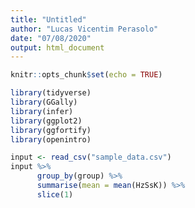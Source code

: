 ---
title: "Untitled"
author: "Lucas Vicentim Perasolo"
date: "07/08/2020"
output: html_document
---

```{r setup, include=FALSE}
knitr::opts_chunk$set(echo = TRUE)
```


```{r, message=FALSE}
library(tidyverse)
library(GGally)
library(infer)
library(ggplot2)
library(ggfortify)
library(openintro)
```

```{r}
input <- read_csv("sample_data.csv")
input %>% 
      group_by(group) %>%
      summarise(mean = mean(HzSsK)) %>%
      slice(1)
```